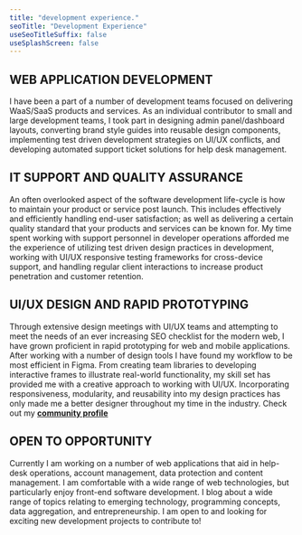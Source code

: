 ---
title: "development experience."
seoTitle: "Development Experience"
useSeoTitleSuffix: false
useSplashScreen: false
---


## <Underlining> WEB APPLICATION DEVELOPMENT </Underlining>

I have been a part of a number of development teams focused on delivering WaaS/SaaS products and services. As an individual contributor to small and large development teams, I took part in designing admin panel/dashboard layouts, converting brand style guides into reusable design components, implementing test driven development strategies on UI/UX conflicts, and developing automated support ticket solutions for help desk management.

## <Underlining> IT SUPPORT AND QUALITY ASSURANCE </Underlining>

An often overlooked aspect of the software development life-cycle is how to maintain your product or service post launch. This includes effectively and efficiently handling end-user satisfaction; as well as delivering a certain quality standard that your products and services can be known for. My time spent working with support personnel in developer operations afforded me the experience of utilizing test driven design practices in development, working with UI/UX responsive testing frameworks for cross-device support, and handling regular client interactions to increase product penetration and customer retention.

## <Underlining> UI/UX DESIGN AND RAPID PROTOTYPING </Underlining>

Through extensive design meetings with UI/UX teams and attempting to meet the needs of an ever increasing SEO checklist for the modern web, I have grown proficient in rapid prototyping for web and mobile applications. After working with a number of design tools I have found my workflow to be most efficient in Figma. From creating team libraries to developing interactive frames to illustrate real-world functionality, my skill set has provided me with a creative approach to working with UI/UX. Incorporating responsiveness, modularity, and reusability into my design practices has only made me a better designer throughout my time in the industry. Check out my **[community profile](https://www.figma.com/@jzbonner)**

## <Underlining> OPEN TO OPPORTUNITY </Underlining>

Currently I am working on a number of web applications that aid in help-desk operations, account management, data protection and content management. I am comfortable with a wide range of web technologies, but particularly enjoy front-end software development. I blog about a wide range of topics relating to emerging technology, programming concepts, data aggregation, and entrepreneurship. I am open to and looking for exciting new development projects to contribute to!
